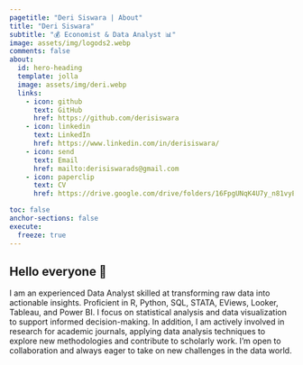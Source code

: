 ```yaml
---
pagetitle: "Deri Siswara | About"
title: "Deri Siswara"
subtitle: "💰 Economist & Data Analyst 📊"
image: assets/img/logods2.webp
comments: false
about:
  id: hero-heading
  template: jolla
  image: assets/img/deri.webp
  links:
    - icon: github
      text: GitHub
      href: https://github.com/derisiswara
    - icon: linkedin
      text: LinkedIn
      href: https://www.linkedin.com/in/derisiswara/
    - icon: send
      text: Email
      href: mailto:derisiswarads@gmail.com
    - icon: paperclip
      text: CV
      href: https://drive.google.com/drive/folders/16FpgUNqK4U7y_n81vyEIVv3TYFzhrQC_?usp=sharing

toc: false
anchor-sections: false
execute: 
  freeze: true
---
```


::: {#hero-heading}
:::

## Hello everyone 👋

I am an experienced Data Analyst skilled at transforming raw data into actionable insights. Proficient in R, Python, SQL, STATA, EViews, Looker, Tableau, and Power BI. I focus on statistical analysis and data visualization to support informed decision-making. In addition, I am actively involved in research for academic journals, applying data analysis techniques to explore new methodologies and contribute to scholarly work. I’m open to collaboration and always eager to take on new challenges in the data world.